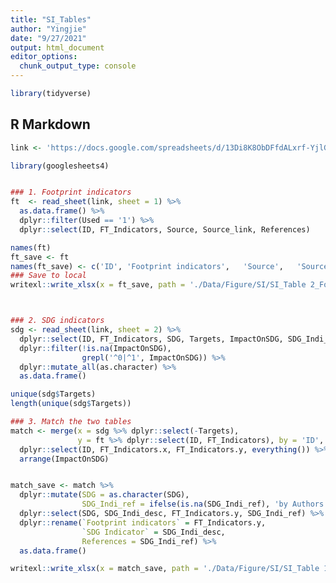 ```yaml
---
title: "SI_Tables"
author: "Yingjie"
date: "9/27/2021"
output: html_document
editor_options: 
  chunk_output_type: console
---
```



```r
library(tidyverse)
```


## R Markdown


```r
link <- 'https://docs.google.com/spreadsheets/d/13Di8K8ObDFfdALxrf-YjlGyYf_tNrm1TZ7yMDaozfzc'

library(googlesheets4)


### 1. Footprint indicators
ft  <- read_sheet(link, sheet = 1) %>%
  as.data.frame() %>%
  dplyr::filter(Used == '1') %>%
  dplyr::select(ID, FT_Indicators, Source, Source_link, References)

names(ft)
ft_save <- ft 
names(ft_save) <- c('ID', 'Footprint indicators',	'Source',	'Source link',	'References')
### Save to local
writexl::write_xlsx(x = ft_save, path = './Data/Figure/SI/SI_Table 2_Footprint indicators.xlsx') 



### 2. SDG indicators
sdg <- read_sheet(link, sheet = 2) %>%
  dplyr::select(ID, FT_Indicators, SDG, Targets, ImpactOnSDG, SDG_Indi_desc, SDG_Indi_ref)%>%
  dplyr::filter(!is.na(ImpactOnSDG),
                grepl('^0|^1', ImpactOnSDG)) %>%
  dplyr::mutate_all(as.character) %>%
  as.data.frame()

unique(sdg$Targets)
length(unique(sdg$Targets))

### 3. Match the two tables
match <- merge(x = sdg %>% dplyr::select(-Targets), 
               y = ft %>% dplyr::select(ID, FT_Indicators), by = 'ID', all.x = T) %>%
  dplyr::select(ID, FT_Indicators.x, FT_Indicators.y, everything()) %>%
  arrange(ImpactOnSDG)


match_save <- match %>%
  dplyr::mutate(SDG = as.character(SDG), 
                SDG_Indi_ref = ifelse(is.na(SDG_Indi_ref), 'by Authors', SDG_Indi_ref)) %>%
  dplyr::select(SDG, SDG_Indi_desc, FT_Indicators.y, SDG_Indi_ref) %>%
  dplyr::rename(`Footprint indicators` = FT_Indicators.y, 
                `SDG Indicator` = SDG_Indi_desc,
                References = SDG_Indi_ref) %>%
  as.data.frame()

writexl::write_xlsx(x = match_save, path = './Data/Figure/SI/SI_Table 1_SDG indicators.xlsx')  
```





